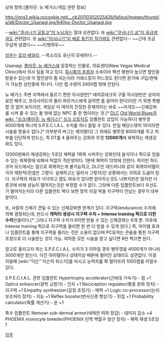상위 항목:[폴아웃: 뉴 베가스/게임 관련 정보]

http://img3.wikia.nocookie.net/__cb20110302025426/fallout/images/thumb/a/a6/Doctor_Usanagi.jpg/640px-Doctor_Usanagi.jpg

--[[wiki:"쿠사나기 모토코"이 누님]]과는 절대 상관없다. 또 [[wiki:"쿠사나기 쿄"이 유급생]]과도 관련없다. 또 [[wiki:"아사나기"이 에로 동인지 작가]]와도 관련없다--
~~근데 조금 무섭게 생겼다~~ ~~티벳여우~~

[[성우]]는 [[로라 베일리]]. --목소리도 유난히 모에하다.--

Usanagi. [[폴아웃: 뉴 베가스]]에 등장하는 인물로, 의료센터(New Vegas Medical Clinic)에서 의사 일을 하고 있다. [[묵시록의 추종자]] 소속이라 팩션 평판이 높으면 할인을 받을수 있는데 이 할인양이 좀 되는지라 거래스킬이 어느정도 된다면 원가에 구입/판매가 가능한 상인중에 하나다. 다만 캡 수량이 2400캡 밖에 안된다.

뉴 베가스 주변 지역에서 들르기 편한 의사양반[* 에어로테크의 구울 의사양반은 상처치료만 해주고, 프리사이드의 줄리 파르커스에게 갈려면 좀 걸어야 한다]이란 거 외엔 특별할 것 없어 보이지만, 게임상 이 여자의 진정한 존재의미는 바로 ~~마개조~~신체강화를 시켜 줄 수 있는 둘 밖에 없는 NPC 중 한 명이라는 것.[* [[DLC]] [[Old World Blues]]의 [[wiki: "싱크(폴아웃: 뉴 베가스)" 싱크 오토닥]]도 임플란트 삽입이 가능하다] 병뚜껑 4000개에 하나씩 S.P.E.C.I.A.L. 수치를 하나 올릴 수 있다. 만일 해당스텟이 10이라면 시술을 받을수 없다.[* 이부분의 버그는 패치됐다] 그 외에도 병뚜껑 8000개를 주고 피부를 단단하게 만드는, 즉 DT를 4 올려주는 강화와 뚜껑 '''12000개'''에 육박하는 재생강화도 있다.

12000원짜리 재생강화는 5초당 체력을 1회복 시켜주는 강화인데 음식이나 퍽으로 얻을수 있는 회복량에 비해서 턱없이 적은양이다. 1분에 체력이 12밖에 안찬다. 하지만 하드코어 모드에서는 잠으로 회복하는게 불가능하고, DLC인 데드머니와 같이 회복아이템이 극히 제한적(컨셉은 그렇다. 실제하고는 달라서 그렇지)인 상황에서는 의외로 도움이 된다. 지구력의 여유가 넉넉하고 캡도 여유가 있다면 받아두는것도 나쁘지만은 않지만 다른것에 비해 성능이 떨어지는것은 부정할 수가 없다. 그탓에 다른 임플란트보다 우선도가 떨어지는지라 다른 임플란트 박다 보면 정작 이걸 박을 지구력이 안남는 경우가 대부분이다. 

또, 사람의 신체가 견딜 수 있는 신체강화엔 한계가 있다. 지구력(endurance) 수치에 의해 결정되는데, 반드시 '''캐릭터 생성시 지구력 수치 + Intense training 퍽으로 더한 수치'''만큼이다.[* 그러니 지구력 수치가 6이면 받을 수 있는 신체강화는 6개 뿐. 이후에 Intense training 퍽으로 지구력을 올리면 한 번 더 받을 수 있게 된다.] 즉, 아이템 효과나 임플란트를 통해 지구력을 올리는 것은 소용이 없으며 PC유저는 콘솔을 통한 지구력 조정으로 더 시술받는 것이 가능. 여하튼 모든 시술을 받고 싶다면 9만 찍으면 된다.

참고로 올리고자 하는 S.P.E.C.I.A.L. 수치가 3 이하일 경우 병뚜껑을 4000개가 아니라 3000개만 받는다. 이건 아이템이나 상태이상 때문에 떨어진 상태라도 상관없다. 이걸 이용해 [wiki:"딕슨" 딕슨의 위스키]를 마시고 능력치를 확 떨어뜨려 1000캡을 아낄수있다.

S.P.E.C.I.A.L. 관련 임플란트
Hypertrophy accelerator(근비대 가속기) - 힘 +1
Optics enhancer(광학 교정기) - 인지 +1
Nociception regulator(통증 완화 장치) - 지구력 +1
Empathy synthesizer(감정 조정기) - 매력 +1
Logic co-processor(논리 보조처리 장치) - 지능 +1
Reflex booster(반사신경 향상기) - 민첩 +1
Probability calculator(확률 계산기) - 운 +1

특수 임플란트
Nemean sub-dermal armor(네메안 피하 장갑) - 데미지 감소 +4
PHOENIX monocyte breeder(PHOENIX 단핵 백혈구 양산 장치) - 체력 재생 5초당 1

[[각주]]
